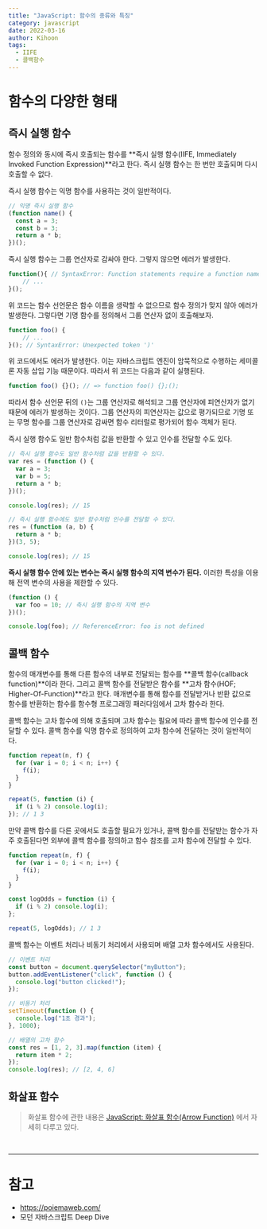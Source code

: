 ```yaml
---
title: "JavaScript: 함수의 종류와 특징"
category: javascript
date: 2022-03-16
author: Kihoon
tags:
  - IIFE
  - 콜백함수
---
```


# 함수의 다양한 형태

## 즉시 실행 함수

함수 정의와 동시에 즉시 호출되는 함수를 **즉시 실행 함수(IIFE, Immediately Invoked Function Expression)**라고 한다. 즉시 실행 함수는 한 번만 호출되며 다시 호출할 수 없다.

즉시 실행 함수는 익명 함수를 사용하는 것이 일반적이다.

```jsx
// 익명 즉시 실행 함수
(function name() {
  const a = 3;
  const b = 3;
  return a * b;
})();
```

즉시 실행 함수는 그룹 연산자로 감싸야 한다. 그렇지 않으면 에러가 발생한다.

```jsx
function(){ // SyntaxError: Function statements require a function name
    // ...
}();
```

위 코드는 함수 선언문은 함수 이름을 생략할 수 없으므로 함수 정의가 맞지 않아 에러가 발생한다. 그렇다면 기명 함수를 정의해서 그룹 연산자 없이 호출해보자.

```jsx
function foo() {
    // ...
}(); // SyntaxError: Unexpected token ')'
```

위 코드에서도 에러가 발생한다. 이는 자바스크립트 엔진이 암묵적으로 수행하는 세미콜론 자동 삽입 기능 때문이다. 따라서 위 코드는 다음과 같이 실행된다.

```jsx
function foo() {}(); // => function foo() {};();
```

따라서 함수 선언문 뒤의 `()`는 그룹 연산자로 해석되고 그룹 연산자에 피연산자가 없기 때문에 에러가 발생하는 것이다. 그룹 연산자의 피연산자는 값으로 평가되므로 기명 또는 무명 함수를 그룹 연산자로 감싸면 함수 리터럴로 평가되어 함수 객체가 된다.

즉시 실행 함수도 일반 함수처럼 값을 반환할 수 있고 인수를 전달할 수도 있다.

```jsx
// 즉시 실행 함수도 일반 함수처럼 값을 반환할 수 있다.
var res = (function () {
  var a = 3;
  var b = 5;
  return a * b;
})();

console.log(res); // 15

// 즉시 실행 함수에도 일반 함수처럼 인수를 전달할 수 있다.
res = (function (a, b) {
  return a * b;
})(3, 5);

console.log(res); // 15
```

**즉시 실행 함수 안에 있는 변수는 즉시 실행 함수의 지역 변수가 된다.** 이러한 특성을 이용해 전역 변수의 사용을 제한할 수 있다.

```jsx
(function () {
  var foo = 10; // 측시 실행 함수의 지역 변수
})();

console.log(foo); // ReferenceError: foo is not defined
```

## 콜백 함수

함수의 매개변수를 통해 다른 함수의 내부로 전달되는 함수를 **콜백 함수(callback function)**이라 한다. 그리고 콜백 함수를 전달받은 함수를 **고차 함수(HOF; Higher-Of-Function)**라고 한다. 매개변수를 통해 함수를 전달받거나 반환 값으로 함수를 반환하는 함수를 함수형 프로그래밍 패러다임에서 고차 함수라 한다.

콜백 함수는 고차 함수에 의해 호출되며 고차 함수는 필요에 따라 콜백 함수에 인수를 전달할 수 있다. 콜백 함수를 익명 함수로 정의하여 고차 함수에 전달하는 것이 일반적이다.

```jsx
function repeat(n, f) {
  for (var i = 0; i < n; i++) {
    f(i);
  }
}

repeat(5, function (i) {
  if (i % 2) console.log(i);
}); // 1 3
```

만약 콜백 함수를 다른 곳에서도 호출할 필요가 있거나, 콜백 함수를 전달받는 함수가 자주 호출된다면 외부에 콜백 함수를 정의하고 함수 참조를 고차 함수에 전달할 수 있다.

```jsx
function repeat(n, f) {
  for (var i = 0; i < n; i++) {
    f(i);
  }
}

const logOdds = function (i) {
  if (i % 2) console.log(i);
};

repeat(5, logOdds); // 1 3
```

콜백 함수는 이벤트 처리나 비동기 처리에서 사용되며 배열 고차 함수에서도 사용된다.

```jsx
// 이벤트 처리
const button = document.querySelector("myButton");
button.addEventListener("click", function () {
  console.log("button clicked!");
});

// 비동기 처리
setTimeout(function () {
  console.log("1초 경과");
}, 1000);

// 배열의 고차 함수
const res = [1, 2, 3].map(function (item) {
  return item * 2;
});
console.log(res); // [2, 4, 6]
```

## 화살표 함수

> 화살표 함수에 관한 내용은 [JavaScript: 화살표 함수(Arrow Function)]() 에서 자세히 다루고 있다.

<br />

---

# 참고

- https://poiemaweb.com/
- 모던 자바스크립트 Deep Dive
